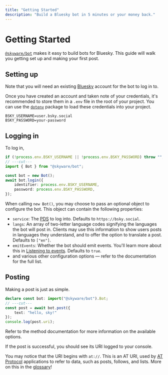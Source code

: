```yaml
---
title: "Getting Started"
description: "Build a Bluesky bot in 5 minutes or your money back."
---
```


# Getting Started
[`@skyware/bot`](https://npmjs.com/package/@skyware/bot) makes it easy to build bots for Bluesky. This guide will walk you getting set up and making your first post.

## Setting up

Note that you will need an existing [Bluesky](https://bsky.app) account for the bot to log in to.

Once you have created an account and taken note of your credentials, it's recommended to store them in a `.env` file in the root of your project. You can use the [`dotenv`](https://www.npmjs.com/package/dotenv) package to load these credentials into your project.

```
BSKY_USERNAME=user.bsky.social
BSKY_PASSWORD=your-password
```

## Logging in

To log in,

```ts twoslash
if (!process.env.BSKY_USERNAME || !process.env.BSKY_PASSWORD) throw "";
// ---cut---
import { Bot } from "@skyware/bot";

const bot = new Bot();
await bot.login({
	identifier: process.env.BSKY_USERNAME,
	password: process.env.BSKY_PASSWORD,
});
```

When calling `new Bot()`, you may choose to pass an optional <Reference to="/docs/bot/types/BotPostOptions" /> object to configure the bot. This object can contain the following properties:

- `service`: The [PDS](/guides/bot/glossary#pds-personal-data-server) to log into. Defaults to `https://bsky.social`.
- `langs`: An array of two-letter language codes signifying the languages the bot will post in. Clients may use this information to show users posts in languages they understand, and to offer the option to translate a post. Defaults to `["en"]`.
- `emitEvents`: Whether the bot should emit events. You'll learn more about this in [Listening to events](/guides/bot/introduction/listening-to-events). Defaults to `true`.
- and various other configuration options — refer to the <Reference to="/docs/bot/types/BotPostOptions" /> documentation for the full list.

## Posting

Making a post is just as simple.

```ts twoslash
declare const bot: import("@skyware/bot").Bot;
// ---cut---
const post = await bot.post({
	text: "hello, sky!"
});
console.log(post.uri);
```

Refer to the <Reference to="/docs/bot/classes/Bot#post" /> method documentation for more information on the available options.

If the post is successful, you should see its URI logged to your console.

You may notice that the URI begins with `at://`. This is an AT URI, used by [AT Protocol](/guides/bot/glossary#at-protocol-atproto-atp) applications to refer to data, such as posts, follows, and lists. More on this in the [glossary](/guides/bot/glossary#at-uri)!
